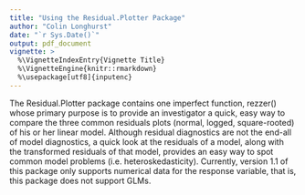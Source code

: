 ```yaml
---
title: "Using the Residual.Plotter Package"
author: "Colin Longhurst"
date: "`r Sys.Date()`"
output: pdf_document
vignette: >
  %\VignetteIndexEntry{Vignette Title}
  %\VignetteEngine{knitr::rmarkdown}
  %\usepackage[utf8]{inputenc}
---
```


The Residual.Plotter package contains one imperfect function, rezzer() whose primary purpose is to provide an investigator a quick, easy way to compare the three common residuals plots (normal, logged, square-rooted) of his or her linear model.  Although residual diagnostics are not the end-all of model diagnostics, a quick look at the residuals of a model, along with the transformed residuals of that model, provides an easy way to spot common model problems (i.e. heteroskedasticity).  Currently, version 1.1 of this package only supports numerical data for the response variable, that is, this package does not support GLMs.    
